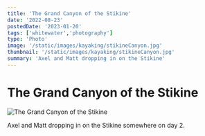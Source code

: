 ```yaml
---
title: 'The Grand Canyon of the Stikine'
date: '2022-08-23'
postedDate: '2023-01-20'
tags: ['whitewater','photography']
type: 'Photo'
image: '/static/images/kayaking/stikineCanyon.jpg'
thumbnail: '/static/images/kayaking/stikineCanyon.jpg'
summary: 'Axel and Matt dropping in on the Stikine'
---
```


# The Grand Canyon of the Stikine

![The Grand Canyon of the Stikine](/static/images/kayaking/stikineCanyon.jpg)

Axel and Matt dropping in on the Stikine somewhere on day 2.
